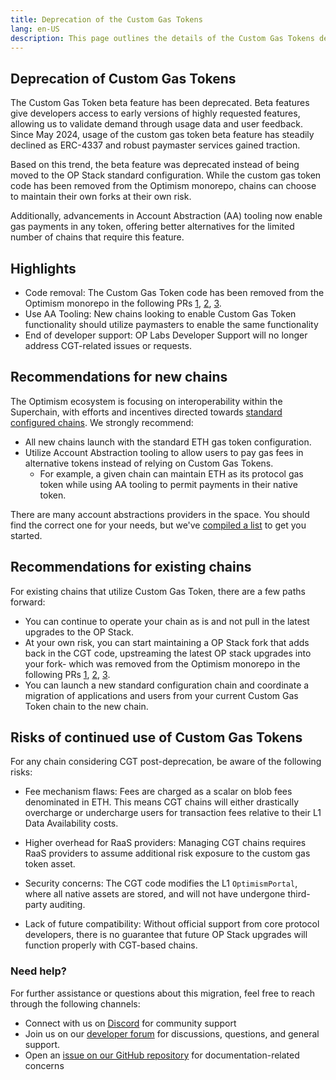 ```yaml
---
title: Deprecation of the Custom Gas Tokens
lang: en-US
description: This page outlines the details of the Custom Gas Tokens deprecation and points towards alternatives
---
```


## Deprecation of Custom Gas Tokens

The Custom Gas Token beta feature has been deprecated. Beta features give developers access to early versions of highly requested features, allowing us to validate demand through usage data and user feedback. Since May 2024, usage of the custom gas token beta feature has steadily declined as ERC-4337 and robust paymaster services gained traction. 

Based on this trend, the beta feature was deprecated instead of being moved to the OP Stack standard configuration. While the custom gas token code has been removed from the Optimism monorepo, chains can choose to maintain their own forks at their own risk. 

Additionally, advancements in Account Abstraction (AA) tooling now enable gas payments in any token, offering better alternatives for the limited number of chains that require this feature.


## Highlights

*   Code removal: The Custom Gas Token code has been removed from the Optimism monorepo in the following PRs [1](https://github.com/ethereum-optimism/optimism/pull/13686), [2](https://github.com/ethereum-optimism/optimism/pull/13921), [3](https://github.com/ethereum-optimism/optimism/pull/1409).
*   Use AA Tooling: New chains looking to enable Custom Gas Token functionality should utilize paymasters to enable the same functionality
*   End of developer support: OP Labs Developer Support will no longer address CGT-related issues or requests.

## Recommendations for new chains

The Optimism ecosystem is focusing on interoperability within the Superchain, with efforts and incentives directed towards [standard configured chains](/superchain/standard-configuration). We strongly recommend:

*   All new chains launch with the standard ETH gas token configuration.
*   Utilize Account Abstraction tooling to allow users to pay gas fees in alternative tokens instead of relying on Custom Gas Tokens.
    *   For example, a given chain can maintain ETH as its protocol gas token while using AA tooling to permit payments in their native token.

There are many account abstractions providers in the space. You should find the correct one for your needs, but we've [compiled a list](/app-developers/tools/build/account-abstraction#account-abstraction-tools) to get you started.  

## Recommendations for existing chains

For existing chains that utilize Custom Gas Token, there are a few paths forward:

*   You can continue to operate your chain as is and not pull in the latest upgrades to the OP Stack.
*   At your own risk, you can start maintaining a OP Stack fork that adds back in the CGT code, upstreaming the latest OP stack upgrades into your fork- which was removed from the Optimism monorepo  in the following PRs [1](https://github.com/ethereum-optimism/optimism/pull/13686), [2](https://github.com/ethereum-optimism/optimism/pull/13921), [3](https://github.com/ethereum-optimism/optimism/pull/1409).
*   You can launch a new standard configuration chain and coordinate a migration of applications and users from your current Custom Gas Token chain to the new chain.

## Risks of continued use of Custom Gas Tokens

For any chain considering CGT post-deprecation, be aware of the following risks:

*   Fee mechanism flaws: Fees are charged as a scalar on blob fees denominated in ETH. This means CGT chains will either drastically overcharge or undercharge users for transaction fees relative to their L1 Data Availability costs.

*   Higher overhead for RaaS providers: Managing CGT chains requires RaaS providers to assume additional risk exposure to the custom gas token asset.

*   Security concerns: The CGT code modifies the L1 `OptimismPortal`, where all native assets are stored, and will not have undergone third-party auditing.

*   Lack of future compatibility: Without official support from core protocol developers, there is no guarantee that future OP Stack upgrades will function properly with CGT-based chains.

### Need help?

For further assistance or questions about this migration, feel free to reach through the following channels:

*   Connect with us on [Discord](https://discord.gg/optimism) for community support
*   Join us on our [developer forum](https://github.com/ethereum-optimism/developers/discussions) for discussions, questions, and general support.
*   Open an [issue on our GitHub repository](https://github.com/ethereum-optimism/docs/issues) for documentation-related concerns
